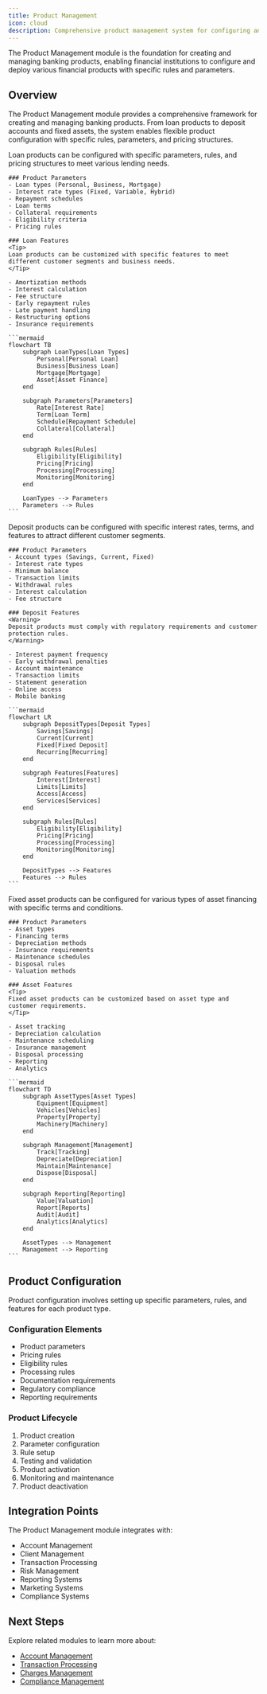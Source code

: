 ```yaml
---
title: Product Management
icon: cloud
description: Comprehensive product management system for configuring and managing banking products including loans, deposits, and fixed assets with flexible parameters and rules.
---
```


<Note>
The Product Management module is the foundation for creating and managing banking products, enabling financial institutions to configure and deploy various financial products with specific rules and parameters.
</Note>

## Overview

The Product Management module provides a comprehensive framework for creating and managing banking products. From loan products to deposit accounts and fixed assets, the system enables flexible product configuration with specific rules, parameters, and pricing structures.

<AccordionGroup>
  <Accordion title="Loan Products" defaultOpen={true}>
    <Info>
    Loan products can be configured with specific parameters, rules, and pricing structures to meet various lending needs.
    </Info>

    ### Product Parameters
    - Loan types (Personal, Business, Mortgage)
    - Interest rate types (Fixed, Variable, Hybrid)
    - Repayment schedules
    - Loan terms
    - Collateral requirements
    - Eligibility criteria
    - Pricing rules

    ### Loan Features
    <Tip>
    Loan products can be customized with specific features to meet different customer segments and business needs.
    </Tip>

    - Amortization methods
    - Interest calculation
    - Fee structure
    - Early repayment rules
    - Late payment handling
    - Restructuring options
    - Insurance requirements

    ```mermaid
    flowchart TB
        subgraph LoanTypes[Loan Types]
            Personal[Personal Loan]
            Business[Business Loan]
            Mortgage[Mortgage]
            Asset[Asset Finance]
        end

        subgraph Parameters[Parameters]
            Rate[Interest Rate]
            Term[Loan Term]
            Schedule[Repayment Schedule]
            Collateral[Collateral]
        end

        subgraph Rules[Rules]
            Eligibility[Eligibility]
            Pricing[Pricing]
            Processing[Processing]
            Monitoring[Monitoring]
        end

        LoanTypes --> Parameters
        Parameters --> Rules
    ```
  </Accordion>

  <Accordion title="Deposit Products">
    <Info>
    Deposit products can be configured with specific interest rates, terms, and features to attract different customer segments.
    </Info>

    ### Product Parameters
    - Account types (Savings, Current, Fixed)
    - Interest rate types
    - Minimum balance
    - Transaction limits
    - Withdrawal rules
    - Interest calculation
    - Fee structure

    ### Deposit Features
    <Warning>
    Deposit products must comply with regulatory requirements and customer protection rules.
    </Warning>

    - Interest payment frequency
    - Early withdrawal penalties
    - Account maintenance
    - Transaction limits
    - Statement generation
    - Online access
    - Mobile banking

    ```mermaid
    flowchart LR
        subgraph DepositTypes[Deposit Types]
            Savings[Savings]
            Current[Current]
            Fixed[Fixed Deposit]
            Recurring[Recurring]
        end

        subgraph Features[Features]
            Interest[Interest]
            Limits[Limits]
            Access[Access]
            Services[Services]
        end

        subgraph Rules[Rules]
            Eligibility[Eligibility]
            Pricing[Pricing]
            Processing[Processing]
            Monitoring[Monitoring]
        end

        DepositTypes --> Features
        Features --> Rules
    ```
  </Accordion>

  <Accordion title="Fixed Assets">
    <Info>
    Fixed asset products can be configured for various types of asset financing with specific terms and conditions.
    </Info>

    ### Product Parameters
    - Asset types
    - Financing terms
    - Depreciation methods
    - Insurance requirements
    - Maintenance schedules
    - Disposal rules
    - Valuation methods

    ### Asset Features
    <Tip>
    Fixed asset products can be customized based on asset type and customer requirements.
    </Tip>

    - Asset tracking
    - Depreciation calculation
    - Maintenance scheduling
    - Insurance management
    - Disposal processing
    - Reporting
    - Analytics

    ```mermaid
    flowchart TD
        subgraph AssetTypes[Asset Types]
            Equipment[Equipment]
            Vehicles[Vehicles]
            Property[Property]
            Machinery[Machinery]
        end

        subgraph Management[Management]
            Track[Tracking]
            Depreciate[Depreciation]
            Maintain[Maintenance]
            Dispose[Disposal]
        end

        subgraph Reporting[Reporting]
            Value[Valuation]
            Report[Reports]
            Audit[Audit]
            Analytics[Analytics]
        end

        AssetTypes --> Management
        Management --> Reporting
    ```
  </Accordion>
</AccordionGroup>

## Product Configuration

<Info>
Product configuration involves setting up specific parameters, rules, and features for each product type.
</Info>

### Configuration Elements
- Product parameters
- Pricing rules
- Eligibility rules
- Processing rules
- Documentation requirements
- Regulatory compliance
- Reporting requirements

### Product Lifecycle
1. Product creation
2. Parameter configuration
3. Rule setup
4. Testing and validation
5. Product activation
6. Monitoring and maintenance
7. Product deactivation

## Integration Points

The Product Management module integrates with:
- Account Management
- Client Management
- Transaction Processing
- Risk Management
- Reporting Systems
- Marketing Systems
- Compliance Systems

## Next Steps

Explore related modules to learn more about:
- [Account Management](/modules/core-banking/accounts)
- [Transaction Processing](/modules/core-banking/transactions)
- [Charges Management](/modules/core-banking/charges)
- [Compliance Management](/modules/core-banking/compliance)
